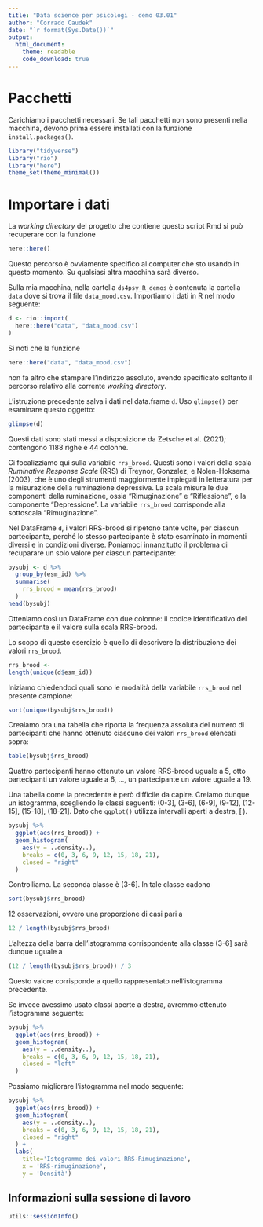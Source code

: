 ```yaml
---
title: "Data science per psicologi - demo 03.01"
author: "Corrado Caudek"
date: "`r format(Sys.Date())`"
output:
  html_document:
    theme: readable
    code_download: true
---
```


# Pacchetti

Carichiamo i pacchetti necessari. Se tali pacchetti non sono presenti nella macchina, devono prima essere installati con la funzione `install.packages()`.

```r
library("tidyverse")
library("rio")
library("here")
theme_set(theme_minimal())
```

# Importare i dati

La _working directory_ del progetto che contiene questo script Rmd si può recuperare con la funzione

```r
here::here()
```

Questo percorso è ovviamente specifico al computer che sto usando in questo momento. Su qualsiasi altra macchina sarà diverso.

Sulla mia macchina, nella cartella `ds4psy_R_demos` è contenuta la cartella `data` dove si trova il file `data_mood.csv`. Importiamo i dati in R nel modo seguente:

```r
d <- rio::import(
  here::here("data", "data_mood.csv")
)
```

Si noti che la funzione 

```r
here::here("data", "data_mood.csv")
```

non fa altro che stampare l'indirizzo assoluto, avendo specificato soltanto il percorso relativo alla corrente _working directory_. 

L'istruzione precedente salva i dati nel data.frame `d`. Uso `glimpse()` per esaminare questo oggetto:

```r
glimpse(d)
```

Questi dati sono stati messi a disposizione da Zetsche et al. (2021); contengono 1188 righe e 44 colonne.

Ci focalizziamo qui sulla variabile `rrs_brood`. Questi sono i valori della scala  _Ruminative Response Scale_ (RRS) di  Treynor, Gonzalez, e Nolen-Hoksema (2003), che è uno degli strumenti maggiormente impiegati in letteratura per la misurazione della ruminazione depressiva. La scala misura le due componenti della ruminazione, ossia "Rimuginazione" e “Riflessione”, e la componente “Depressione”. La variabile `rrs_brood` corrisponde alla sottoscala "Rimuginazione".

Nel DataFrame `d`, i valori RRS-brood si ripetono tante volte, per ciascun partecipante, perché lo stesso partecipante è stato esaminato in momenti diversi e in condizioni diverse. Poniamoci innanzitutto il problema di recuparare un solo valore per ciascun partecipante:

```r
bysubj <- d %>% 
  group_by(esm_id) %>% 
  summarise(
    rrs_brood = mean(rrs_brood)
  )
head(bysubj)
```
Otteniamo così un DataFrame con due colonne: il codice identificativo del partecipante e il valore sulla scala RRS-brood.

Lo scopo di questo esercizio è quello di descrivere la distribuzione dei valori `rrs_brood`.


```r
rrs_brood <- 
length(unique(d$esm_id))
```

Iniziamo chiedendoci quali sono le modalità della variabile `rrs_brood` nel presente campione:

```r
sort(unique(bysubj$rrs_brood))
```

Creaiamo ora una tabella che riporta la frequenza assoluta del numero di partecipanti che hanno ottenuto ciascuno dei valori `rrs_brood` elencati sopra:

```r
table(bysubj$rrs_brood)
```

Quattro partecipanti hanno ottenuto un valore RRS-brood uguale a 5, otto partecipanti un valore uguale a 6, ..., un partecipante un valore uguale a 19.

Una tabella come la precedente è però difficile da capire. Creiamo dunque un istogramma, scegliendo le classi seguenti: (0-3], (3-6],  (6-9],  (9-12], (12-15], (15-18], (18-21]. Dato che `ggplot()` utilizza intervalli aperti a destra, $[\,)$.  

```r
bysubj %>% 
  ggplot(aes(rrs_brood)) +
  geom_histogram(
    aes(y = ..density..),
    breaks = c(0, 3, 6, 9, 12, 15, 18, 21),
    closed = "right"
  )
```

Controlliamo. La seconda classe è (3-6]. In tale classe cadono 

```r
sort(bysubj$rrs_brood)
```

12 osservazioni, ovvero una proporzione di casi pari a

```r
12 / length(bysubj$rrs_brood)
```

L'altezza della barra dell'istogramma corrispondente alla classe (3-6] sarà dunque uguale a

```r
(12 / length(bysubj$rrs_brood)) / 3
```

Questo valore corrisponde a quello rappresentato nell'istogramma precedente.  

Se invece avessimo usato classi aperte a destra, avremmo ottenuto l'istogramma seguente:

```r
bysubj %>% 
  ggplot(aes(rrs_brood)) +
  geom_histogram(
    aes(y = ..density..),
    breaks = c(0, 3, 6, 9, 12, 15, 18, 21),
    closed = "left"
  )
```

Possiamo migliorare l'istogramma nel modo seguente:

```r
bysubj %>% 
  ggplot(aes(rrs_brood)) +
  geom_histogram(
    aes(y = ..density..),
    breaks = c(0, 3, 6, 9, 12, 15, 18, 21),
    closed = "right"
  ) +
  labs(
    title='Istogramme dei valori RRS-Rimuginazione', 
    x = 'RRS-rimuginazione',
    y = 'Densità')
```

## Informazioni sulla sessione di lavoro

```r
utils::sessionInfo()
```



